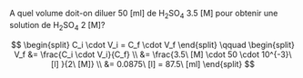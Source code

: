 ::: {.Exercise data-latex=""}

A quel volume doit-on diluer 50 [ml] de H~2~SO~4~ 3.5 [M] pour obtenir une solution de H~2~SO~4~ 2 [M]?
\vspace{\stretch{1}}

:::

::: {.Answer data-latex=""}

$$
\begin{split}
  C_i \cdot V_i = C_f \cdot V_f
\end{split}
\qquad
\begin{split}
  V_f &= \frac{C_i \cdot V_i}{C_f} \\
  &= \frac{3.5\ [M] \cdot 50 \cdot 10^{-3}\ [l] }{2\ [M]} \\
  &= 0.0875\ [l] = 87.5\ [ml]
\end{split}
$$

:::
